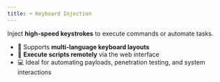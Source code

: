 ```yaml
---
title: ⌨️ Keyboard Injection
---
```


Inject **high-speed keystrokes** to execute commands or automate tasks.
- 🔹 Supports **multi-language keyboard layouts**
- 🏃 **Execute scripts remotely** via the web interface
- 💻 Ideal for automating payloads, penetration testing, and system interactions